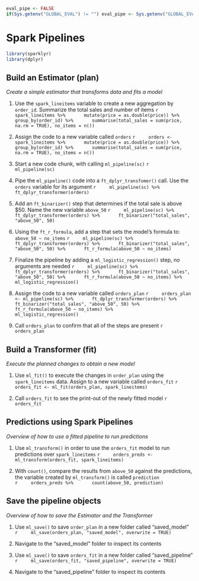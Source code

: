 ```r
eval_pipe <- FALSE
if(Sys.getenv("GLOBAL_EVAL") != "") eval_pipe <- Sys.getenv("GLOBAL_EVAL")
```

# Spark Pipelines

```r
library(sparklyr)
library(dplyr)
```

## Build an Estimator (plan)
*Create a simple estimator that transforms data and fits a model*

1. Use the `spark_lineitems` variable to create a new aggregation by `order_id`.  Summarize the total sales and number of items
    ```r
    spark_lineitems %>%
      mutate(price = as.double(price)) %>%
      group_by(order_id) %>%
      summarise(total_sales = sum(price, na.rm = TRUE), no_items = n())
    ```

1. Assign the code to a new variable called `orders`
    ```r
    orders <- spark_lineitems %>%
      mutate(price = as.double(price)) %>%
      group_by(order_id) %>%
      summarise(total_sales = sum(price, na.rm = TRUE), no_items = n())
    ```

1. Start a new code chunk, with calling `ml_pipeline(sc)`
    ```r
    ml_pipeline(sc) 
    ```

1. Pipe the `ml_pipeline()` code into a `ft_dplyr_transfomer()` call.  Use the `orders` variable for its argument
    ```r
    ml_pipeline(sc) %>%
      ft_dplyr_transformer(orders) 
    ```

1. Add an `ft_binarizer()` step that determines if the total sale is above $50.  Name the new variable `above_50`
    ```r
    ml_pipeline(sc) %>%
      ft_dplyr_transformer(orders) %>%
      ft_binarizer("total_sales", "above_50", 50) 
    ```

1. Using the `ft_r_formula`, add a step that sets the model's formula to: `above_50 ~ no_items`
    ```r
    ml_pipeline(sc) %>%
      ft_dplyr_transformer(orders) %>%
      ft_binarizer("total_sales", "above_50", 50) %>%
      ft_r_formula(above_50 ~ no_items) 
    ```

1. Finalize the pipeline by adding a `ml_logistic_regression()` step, no arguments are needed
    ```r
    ml_pipeline(sc) %>%
      ft_dplyr_transformer(orders) %>%
      ft_binarizer("total_sales", "above_50", 50) %>%
      ft_r_formula(above_50 ~ no_items) %>%
      ml_logistic_regression()
    ```

1. Assign the code to a new variable called `orders_plan`
    ```r
    orders_plan <- ml_pipeline(sc) %>%
      ft_dplyr_transformer(orders) %>%
      ft_binarizer("total_sales", "above_50", 50) %>%
      ft_r_formula(above_50 ~ no_items) %>%
      ml_logistic_regression()
    ```
    
1. Call `orders_plan` to confirm that all of the steps are present
    ```r
    orders_plan
    ```

## Build a Transformer (fit)
*Execute the planned changes to obtain a new model*
    
1. Use `ml_fit()` to execute the changes in `order_plan` using the `spark_lineitems` data. Assign to a new variable called `orders_fit`
    ```r
    orders_fit <- ml_fit(orders_plan, spark_lineitems)
    ```
    
1. Call `orders_fit` to see the print-out of the newly fitted model
    ```r
    orders_fit
    ```

## Predictions using Spark Pipelines
*Overview of how to use a fitted pipeline to run predictions*

1. Use `ml_transform()` in order to use the `orders_fit` model to run predictions over `spark_lineitems`
    ```r
    orders_preds <- ml_transform(orders_fit, spark_lineitems)
    ```
    
1. With `count()`, compare the results from `above_50` against the predictions, the variable created by `ml_transform()` is called `prediction`   
    ```r
    orders_preds %>%
      count(above_50, prediction)
    ```
    
## Save the pipeline objects
*Overview of how to save the Estimator and the Transformer*

1. Use `ml_save()` to save `order_plan` in a new folder called "saved_model"
    ```r
    ml_save(orders_plan, "saved_model", overwrite = TRUE)
    ```
    
1. Navigate to the "saved_model" folder to inspect its contents
    
1. Use `ml_save()` to save `orders_fit` in a new folder called "saved_pipeline"
    ```r
    ml_save(orders_fit, "saved_pipeline", overwrite = TRUE)
    ```
    
1. Navigate to the "saved_pipeline" folder to inspect its contents
